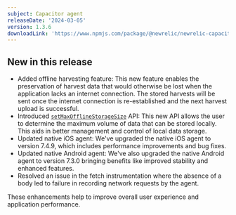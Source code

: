 ```yaml
---
subject: Capacitor agent
releaseDate: '2024-03-05'
version: 1.3.6
downloadLink: 'https://www.npmjs.com/package/@newrelic/newrelic-capacitor-plugin/v/1.3.6'
---
```


## New in this release

* Added offline harvesting feature: This new feature enables the preservation of harvest data that would otherwise be lost when the application lacks an internet connection. The stored harvests will be sent once the internet connection is re-established and the next harvest upload is successful.
* Introduced [`setMaxOfflineStorageSize`](/docs/mobile-monitoring/new-relic-mobile/mobile-sdk/set-max-offline-storage/#capacitor) API: This new API allows the user to determine the maximum volume of data that can be stored locally. This aids in better management and control of local data storage.
* Updated native iOS agent: We've upgraded the native iOS agent to version 7.4.9, which includes performance improvements and bug fixes.
* Updated native Android agent: We've also upgraded the native Android agent to version 7.3.0 bringing benefits like improved stability and enhanced features.
* Resolved an issue in the fetch instrumentation where the absence of a body led to failure in recording network requests by the agent.

These enhancements help to improve overall user experience and application performance.
